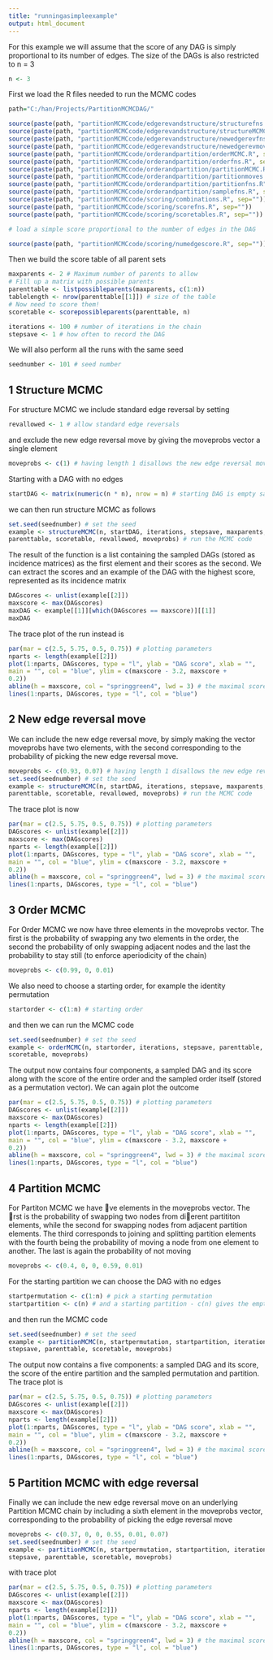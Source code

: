 ---
title: "runningasimpleexample"
output: html_document
---

For this example we will assume that the score of any DAG is simply proportional to its number
of edges. The size of the DAGs is also restricted to n = 3

```{r, echo=T}
n <- 3
```
First we load the R files needed to run the MCMC codes

```{r, echo=T}
path="C:/han/Projects/PartitionMCMCDAG/"

source(paste(path, "partitionMCMCcode/edgerevandstructure/structurefns.R", sep=""))
source(paste(path, "partitionMCMCcode/edgerevandstructure/structureMCMC.R", sep=""))
source(paste(path, "partitionMCMCcode/edgerevandstructure/newedgerevfns.R", sep=""))
source(paste(path, "partitionMCMCcode/edgerevandstructure/newedgerevmove.R", sep=""))
source(paste(path, "partitionMCMCcode/orderandpartition/orderMCMC.R", sep=""))
source(paste(path, "partitionMCMCcode/orderandpartition/orderfns.R", sep=""))
source(paste(path, "partitionMCMCcode/orderandpartition/partitionMCMC.R", sep=""))
source(paste(path, "partitionMCMCcode/orderandpartition/partitionmoves.R", sep=""))
source(paste(path, "partitionMCMCcode/orderandpartition/partitionfns.R", sep=""))
source(paste(path, "partitionMCMCcode/orderandpartition/samplefns.R", sep=""))
source(paste(path, "partitionMCMCcode/scoring/combinations.R", sep=""))
source(paste(path, "partitionMCMCcode/scoring/scorefns.R", sep=""))
source(paste(path, "partitionMCMCcode/scoring/scoretables.R", sep=""))

# load a simple score proportional to the number of edges in the DAG

source(paste(path, "partitionMCMCcode/scoring/numedgescore.R", sep=""))

```

Then we build the score table of all parent sets

```{r, echo=T}

maxparents <- 2 # Maximum number of parents to allow
# Fill up a matrix with possible parents
parenttable <- listpossibleparents(maxparents, c(1:n))
tablelength <- nrow(parenttable[[1]]) # size of the table
# Now need to score them!
scoretable <- scorepossibleparents(parenttable, n)
```


```{r, echo=T}
iterations <- 100 # number of iterations in the chain
stepsave <- 1 # how often to record the DAG
```

We will also perform all the runs with the same seed

```{r, echo=T}
seednumber <- 101 # seed number
```


## 1 Structure MCMC


For structure MCMC we include standard edge reversal by setting

```{r, echo=T}
revallowed <- 1 # allow standard edge reversals
```

and exclude the new edge reversal move by giving the moveprobs vector a single element

```{r, echo=T}
moveprobs <- c(1) # having length 1 disallows the new edge reversal move
```

Starting with a DAG with no edges
```{r, echo=T}
startDAG <- matrix(numeric(n * n), nrow = n) # starting DAG is empty say
```
we can then run structure MCMC as follows
```{r, echo=T}
set.seed(seednumber) # set the seed
example <- structureMCMC(n, startDAG, iterations, stepsave, maxparents,
parenttable, scoretable, revallowed, moveprobs) # run the MCMC code
```

The result of the function is a list containing the sampled DAGs (stored as incidence matrices) as
the first element and their scores as the second. We can extract the scores and an example of the
DAG with the highest score, represented as its incidence matrix

```{r, echo=T}
DAGscores <- unlist(example[[2]])
maxscore <- max(DAGscores)
maxDAG <- example[[1]][which(DAGscores == maxscore)][[1]]
maxDAG
```

The trace plot of the run instead is
```{r, echo=T}
par(mar = c(2.5, 5.75, 0.5, 0.75)) # plotting parameters
nparts <- length(example[[2]])
plot(1:nparts, DAGscores, type = "l", ylab = "DAG score", xlab = "",
main = "", col = "blue", ylim = c(maxscore - 3.2, maxscore +
0.2))
abline(h = maxscore, col = "springgreen4", lwd = 3) # the maximal score line
lines(1:nparts, DAGscores, type = "l", col = "blue")
```


## 2 New edge reversal move

We can include the new edge reversal move, by simply making the vector moveprobs have two
elements, with the second corresponding to the probability of picking the new edge reversal move.
```{r, echo=T}
moveprobs <- c(0.93, 0.07) # having length 1 disallows the new edge reversal move
set.seed(seednumber) # set the seed
example <- structureMCMC(n, startDAG, iterations, stepsave, maxparents,
parenttable, scoretable, revallowed, moveprobs) # run the MCMC code
```


The trace plot is now

```{r, echo=T}
par(mar = c(2.5, 5.75, 0.5, 0.75)) # plotting parameters
DAGscores <- unlist(example[[2]])
maxscore <- max(DAGscores)
nparts <- length(example[[2]])
plot(1:nparts, DAGscores, type = "l", ylab = "DAG score", xlab = "",
main = "", col = "blue", ylim = c(maxscore - 3.2, maxscore +
0.2))
abline(h = maxscore, col = "springgreen4", lwd = 3) # the maximal score line
lines(1:nparts, DAGscores, type = "l", col = "blue")
```

## 3 Order MCMC

For Order MCMC we now have three elements in the moveprobs vector. The first is the probability
of swapping any two elements in the order, the second the probability of only swapping adjacent
nodes and the last the probability to stay still (to enforce aperiodicity of the chain)
```{r, echo=T}
moveprobs <- c(0.99, 0, 0.01)
```


We also need to choose a starting order, for example the identity permutation
```{r,echo=T}
startorder <- c(1:n) # starting order
```
and then we can run the MCMC code

```{r, echo=T}
set.seed(seednumber) # set the seed
example <- orderMCMC(n, startorder, iterations, stepsave, parenttable,
scoretable, moveprobs)
```

The output now contains four components, a sampled DAG and its score along with the score of
the entire order and the sampled order itself (stored as a permutation vector). We can again plot
the outcome

```{r, echo=T}
par(mar = c(2.5, 5.75, 0.5, 0.75)) # plotting parameters
DAGscores <- unlist(example[[2]])
maxscore <- max(DAGscores)
nparts <- length(example[[2]])
plot(1:nparts, DAGscores, type = "l", ylab = "DAG score", xlab = "",
main = "", col = "blue", ylim = c(maxscore - 3.2, maxscore +
0.2))
abline(h = maxscore, col = "springgreen4", lwd = 3) # the maximal score line
lines(1:nparts, DAGscores, type = "l", col = "blue")
```


## 4 Partition MCMC
For Partiton MCMC we have ve elements in the moveprobs vector. The rst is the probability of
swapping two nodes from dierent partititon elements, while the second for swapping nodes from
adjacent partition elements. The third corresponds to joining and splitting partition elements
with the fourth being the probability of moving a node from one element to another. The last is
again the probability of not moving
```{r, echo=T}
moveprobs <- c(0.4, 0, 0, 0.59, 0.01)
```
For the starting partition we can choose the DAG with no edges
```{r, echo=T}
startpermutation <- c(1:n) # pick a starting permutation
startpartition <- c(n) # and a starting partition - c(n) gives the empty DAG
```
and then run the MCMC code

```{r, echo=T}
set.seed(seednumber) # set the seed
example <- partitionMCMC(n, startpermutation, startpartition, iterations,
stepsave, parenttable, scoretable, moveprobs)
```
The output now contains a five components: a sampled DAG and its score, the score of the entire
partition and the sampled permutation and partition. The trace plot is
```{r, echo=T}
par(mar = c(2.5, 5.75, 0.5, 0.75)) # plotting parameters
DAGscores <- unlist(example[[2]])
maxscore <- max(DAGscores)
nparts <- length(example[[2]])
plot(1:nparts, DAGscores, type = "l", ylab = "DAG score", xlab = "",
main = "", col = "blue", ylim = c(maxscore - 3.2, maxscore +
0.2))
abline(h = maxscore, col = "springgreen4", lwd = 3) # the maximal score line
lines(1:nparts, DAGscores, type = "l", col = "blue")
```


## 5 Partition MCMC with edge reversal

Finally we can include the new edge reversal move on an underlying Partition MCMC chain by
including a sixth element in the moveprobs vector, corresponding to the probability of picking the
edge reversal move

```{r, echo=T}
moveprobs <- c(0.37, 0, 0, 0.55, 0.01, 0.07)
set.seed(seednumber) # set the seed
example <- partitionMCMC(n, startpermutation, startpartition, iterations,
stepsave, parenttable, scoretable, moveprobs)
```

with trace plot
```{r, echo=T}
par(mar = c(2.5, 5.75, 0.5, 0.75)) # plotting parameters
DAGscores <- unlist(example[[2]])
maxscore <- max(DAGscores)
nparts <- length(example[[2]])
plot(1:nparts, DAGscores, type = "l", ylab = "DAG score", xlab = "",
main = "", col = "blue", ylim = c(maxscore - 3.2, maxscore +
0.2))
abline(h = maxscore, col = "springgreen4", lwd = 3) # the maximal score line
lines(1:nparts, DAGscores, type = "l", col = "blue")
```